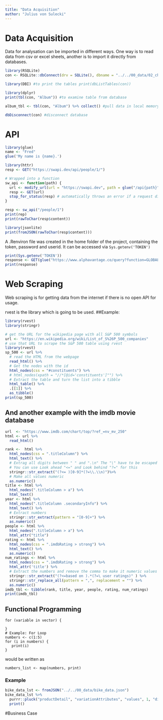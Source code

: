```yaml
---
title: "Data Acquisition"
author: "Julius von Sulecki"
---
```


# Data Acquisition

Data for analysation can be imported in different ways. One way is to read data from csv or excel sheets, another is to import it directly from databases.

```r
library(RSQLite)
con <- RSQLite::dbConnect(drv = SQLite(), dbname = "../../00_data/02_chinook/Chinook_Sqlite.sqlite") #connect to database

library(DBI) #to print the tables print(dbListTables(con))

library(dplyr) 
print(tbl(con, "Album")) #to examine table from database

album_tbl <- tbl(con, "Album") %>% collect() #pull data in local memory

dbDisconnect(con) #disconnect database
```

# API

```r
library(glue)
name <- "Fred"
glue('My name is {name}.')

library(httr)
resp <- GET("https://swapi.dev/api/people/1/")

# Wrapped into a function
sw_api <- function(path) {
  url <- modify_url(url = "https://swapi.dev", path = glue("/api{path}"))
  resp <- GET(url)
  stop_for_status(resp) # automatically throws an error if a request did not succeed
}

resp <- sw_api("/people/1")
print(rep)
print(rawToChar(resp$content))

library(jsonlite)
print(fromJSON(rawToChar(resp$content)))
```

A .Renviron file was created in the home folder of the project, containing the token, password and userid. It can be accessed via `Sys.getenv('TOKEN')`

```r
print(Sys.getenv('TOKEN'))
response <- GET(glue("https://www.alphavantage.co/query?function=GLOBAL_QUOTE&symbol=WDI.DE&apikey={Sys.getenv('TOKEN')}"))
print(response)
```

# Web Scraping

Web scraping is for getting data from the internet if there is no open API for usage.

rvest is the library which is going to be used. ##Example:

```r
library(rvest)
library(stringr)

# get the URL for the wikipedia page with all S&P 500 symbols
url <- "https://en.wikipedia.org/wiki/List_of_S%26P_500_companies"
# use that URL to scrape the S&P 500 table using rvest
library(rvest)
sp_500 <- url %>%
  # read the HTML from the webpage
  read_html() %>%
  # Get the nodes with the id
  html_nodes(css = "#constituents") %>%
  # html_nodes(xpath = "//*[@id='constituents']"") %>% 
  # Extract the table and turn the list into a tibble
  html_table() %>% 
  .[[1]] %>% 
  as_tibble()
print(sp_500)
```

## And another example with the imdb movie database

```r
url  <- "https://www.imdb.com/chart/top/?ref_=nv_mv_250"
html <- url %>% 
  read_html()

rank <-  html %>% 
  html_nodes(css = ".titleColumn") %>% 
  html_text() %>% 
  # Extrag all digits between " " and ".\n" The "\" have to be escaped
  # You can use Look ahead "<=" and Look behind "?=" for this
  stringr::str_extract("(?<= )[0-9]*(?=\\.\\n)")%>% 
  # Make all values numeric
  as.numeric()
title <- html %>% 
  html_nodes(".titleColumn > a") %>% 
  html_text()
year <- html %>% 
  html_nodes(".titleColumn .secondaryInfo") %>%
  html_text() %>% 
  # Extract numbers
  stringr::str_extract(pattern = "[0-9]+") %>% 
  as.numeric()
people <- html %>% 
  html_nodes(".titleColumn > a") %>% 
  html_attr("title")
rating <- html %>% 
  html_nodes(css = ".imdbRating > strong") %>% 
  html_text() %>% 
  as.numeric()
num_ratings <- html %>% 
  html_nodes(css = ".imdbRating > strong") %>% 
  html_attr('title') %>% 
  # Extract the numbers and remove the comma to make it numeric values
  stringr::str_extract("(?<=based on ).*(?=\ user ratings)" ) %>% 
  stringr::str_replace_all(pattern = ",", replacement = "") %>% 
  as.numeric()
imdb_tbl <- tibble(rank, title, year, people, rating, num_ratings)
print(imdb_tbl)
```

## Functional Programming

```         
for (variable in vector) {
    
}
# Example: For Loop
numbers <- c(1:5)
for (i in numbers) {
   print(i)
}
```

would be written as

```         
numbers_list <- map(numbers, print)
```
### Example

```r
bike_data_lst <- fromJSON("../../00_data/bike_data.json")
bike_data_lst %>%
  purrr::pluck("productDetail", "variationAttributes", "values", 1, "displayValue") %>%
  print()
```

#Business Case
